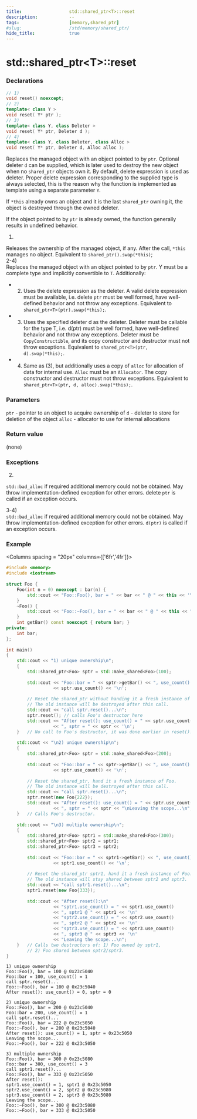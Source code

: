 ```yaml
---
title:                  std::shared_ptr<T>::reset
description:            --
tags:                   [memory,shared_ptr]
#slug:                  /std/memory/shared_ptr/
hide_title:             true
---
```



# std::shared_ptr&lt;T>::reset

### Declarations


```cpp title="C++11"
// 1)
void reset() noexcept;
// 2)
template< class Y >
void reset( Y* ptr );
// 3)
template< class Y, class Deleter >
void reset( Y* ptr, Deleter d );
// 4)
template< class Y, class Deleter, class Alloc >
void reset( Y* ptr, Deleter d, Alloc alloc );
```


Replaces the managed object with an object pointed to by `ptr`. Optional deleter `d` can be supplied, 
which is later used to destroy the new object when no `shared_ptr` objects own it. 
By default, delete expression is used as deleter. Proper delete expression corresponding to the supplied type is always selected, 
this is the reason why the function is implemented as template using a separate parameter `Y`.

If `*this` already owns an object and it is the last `shared_ptr` owning it, the object is destroyed through the owned deleter.

If the object pointed to by `ptr` is already owned, the function generally results in undefined behavior.

1) <br/>
Releases the ownership of the managed object, if any. After the call, `*this` manages no object. Equivalent to `shared_ptr().swap(*this)`;<br/>
2-4) <br/>
Replaces the managed object with an object pointed to by `ptr`. Y must be a complete type and implicitly convertible to `T`. Additionally:
* 2) Uses the delete expression as the deleter. A valid delete expression must be available, i.e. delete `ptr` must be well formed, 
have well-defined behavior and not throw any exceptions. Equivalent to `shared_ptr<T>(ptr).swap(*this);`.
* 3) Uses the specified deleter d as the deleter. Deleter must be callable for the type T, i.e. d(ptr) must be well formed, 
have well-defined behavior and not throw any exceptions. Deleter must be `CopyConstructible`, and its copy constructor and destructor must not throw exceptions. 
Equivalent to `shared_ptr<T>(ptr, d).swap(*this);`.
* 4) Same as (3), but additionally uses a copy of `alloc` for allocation of data for internal use. 
`Alloc` must be an `Allocator`. The copy constructor and destructor must not throw exceptions. Equivalent to `shared_ptr<T>(ptr, d, alloc).swap(*this);`.


### Parameters

`ptr` -	pointer to an object to acquire ownership of
`d` - deleter to store for deletion of the object
`alloc` - allocator to use for internal allocations

### Return value

(none)

### Exceptions

2)  <br/>
`std::bad_alloc` if required additional memory could not be obtained. 
May throw implementation-defined exception for other errors. delete `ptr` is called if an exception occurs.

3-4)  <br/>
`std::bad_alloc` if required additional memory could not be obtained. 
May throw implementation-defined exception for other errors. `d(ptr)` is called if an exception occurs.

### Example

<Columns spacing = "20px" columns={['6fr','4fr']}>
<div>

```cpp
#include <memory>
#include <iostream>
 
struct Foo {
    Foo(int n = 0) noexcept : bar(n) {
        std::cout << "Foo::Foo(), bar = " << bar << " @ " << this << '\n';
    }
    ~Foo() {
        std::cout << "Foo::~Foo(), bar = " << bar << " @ " << this << "\n";
    }
    int getBar() const noexcept { return bar; }
private:
    int bar;
};
 
int main()
{
    std::cout << "1) unique ownership\n";
    {
        std::shared_ptr<Foo> sptr = std::make_shared<Foo>(100);
 
        std::cout << "Foo::bar = " << sptr->getBar() << ", use_count() = "
                  << sptr.use_count() << '\n';
 
        // Reset the shared_ptr without handing it a fresh instance of Foo.
        // The old instance will be destroyed after this call.
        std::cout << "call sptr.reset()...\n";
        sptr.reset(); // calls Foo's destructor here
        std::cout << "After reset(): use_count() = " << sptr.use_count()
                  << ", sptr = " << sptr << '\n';
    }   // No call to Foo's destructor, it was done earlier in reset().
 
    std::cout << "\n2) unique ownership\n";
    {
        std::shared_ptr<Foo> sptr = std::make_shared<Foo>(200);
 
        std::cout << "Foo::bar = " << sptr->getBar() << ", use_count() = "
                  << sptr.use_count() << '\n';
 
        // Reset the shared_ptr, hand it a fresh instance of Foo.
        // The old instance will be destroyed after this call.
        std::cout << "call sptr.reset()...\n";
        sptr.reset(new Foo{222});
        std::cout << "After reset(): use_count() = " << sptr.use_count()
                  << ", sptr = " << sptr << "\nLeaving the scope...\n";
    }   // Calls Foo's destructor.
 
    std::cout << "\n3) multiple ownership\n";
    {
        std::shared_ptr<Foo> sptr1 = std::make_shared<Foo>(300);
        std::shared_ptr<Foo> sptr2 = sptr1;
        std::shared_ptr<Foo> sptr3 = sptr2;
 
        std::cout << "Foo::bar = " << sptr1->getBar() << ", use_count() = "
                  << sptr1.use_count() << '\n';
 
        // Reset the shared_ptr sptr1, hand it a fresh instance of Foo.
        // The old instance will stay shared between sptr2 and sptr3.
        std::cout << "call sptr1.reset()...\n";
        sptr1.reset(new Foo{333});
 
        std::cout << "After reset():\n"
                  << "sptr1.use_count() = " << sptr1.use_count()
                  << ", sptr1 @ " << sptr1 << '\n'
                  << "sptr2.use_count() = " << sptr2.use_count()
                  << ", sptr2 @ " << sptr2 << '\n'
                  << "sptr3.use_count() = " << sptr3.use_count()
                  << ", sptr3 @ " << sptr3 << '\n'
                  << "Leaving the scope...\n";
    }   // Calls two destructors of: 1) Foo owned by sptr1,
        // 2) Foo shared between sptr2/sptr3.
}
```

</div>

<div>

```plaintext title="Possible Result"
1) unique ownership
Foo::Foo(), bar = 100 @ 0x23c5040
Foo::bar = 100, use_count() = 1
call sptr.reset()...
Foo::~Foo(), bar = 100 @ 0x23c5040
After reset(): use_count() = 0, sptr = 0
 
2) unique ownership
Foo::Foo(), bar = 200 @ 0x23c5040
Foo::bar = 200, use_count() = 1
call sptr.reset()...
Foo::Foo(), bar = 222 @ 0x23c5050
Foo::~Foo(), bar = 200 @ 0x23c5040
After reset(): use_count() = 1, sptr = 0x23c5050
Leaving the scope...
Foo::~Foo(), bar = 222 @ 0x23c5050
 
3) multiple ownership
Foo::Foo(), bar = 300 @ 0x23c5080
Foo::bar = 300, use_count() = 3
call sptr1.reset()...
Foo::Foo(), bar = 333 @ 0x23c5050
After reset():
sptr1.use_count() = 1, sptr1 @ 0x23c5050
sptr2.use_count() = 2, sptr2 @ 0x23c5080
sptr3.use_count() = 2, sptr3 @ 0x23c5080
Leaving the scope...
Foo::~Foo(), bar = 300 @ 0x23c5080
Foo::~Foo(), bar = 333 @ 0x23c5050
```

</div>
</Columns>
